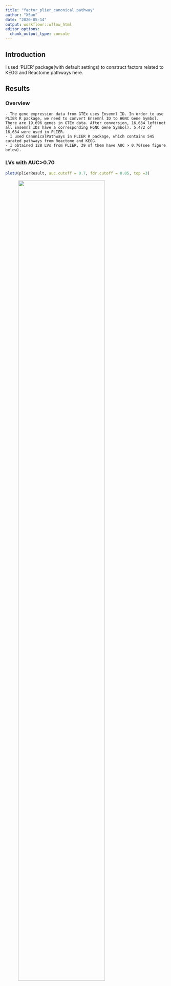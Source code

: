 ```yaml
---
title: "factor_plier_canonical pathway"
author: "XSun"
date: "2020-05-14"
output: workflowr::wflow_html
editor_options:
  chunk_output_type: console
---
```


## Introduction

I used 'PLIER' package(with default settings) to construct factors related to KEGG and Reactome pathways here. 



## Results

### Overview

    - The gene expression data from GTEx uses Ensemnl ID. In order to use PLIER R package, we need to convert Ensemnl ID to HGNC Gene Symbol. There are 19,696 genes in GTEx data. After conversion, 16,634 left(not all Ensemnl IDs have a corresponding HGNC Gene Symbol). 5,472 of 16,634 were used in PLIER.
    - I used CanonicalPathways in PLIER R package, which contains 545 curated pathways from Reactome and KEGG.
    - I obtained 128 LVs from PLIER, 39 of them have AUC > 0.70(see figure below).



### LVs with AUC>0.70

```r
plotU(plierResult, auc.cutoff = 0.7, fdr.cutoff = 0.05, top =3) 
```

<figure class="half">
    <img src="https://github.com/xsun1229/factor_analysis/raw/master/output/Umat_wb_nox.jpeg" width="80%">
</figure>



```r

```

